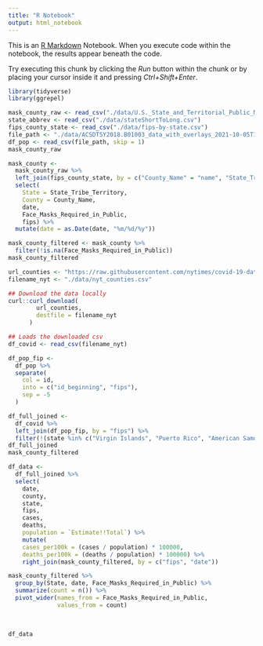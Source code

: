 ```yaml
---
title: "R Notebook"
output: html_notebook
---
```


This is an [R Markdown](http://rmarkdown.rstudio.com) Notebook. When you execute code within the notebook, the results appear beneath the code. 

Try executing this chunk by clicking the *Run* button within the chunk or by placing your cursor inside it and pressing *Ctrl+Shift+Enter*. 

```r
library(tidyverse)
library(ggrepel)
```

```r
mask_county_raw <- read_csv("./data/U.S._State_and_Territorial_Public_Mask_Mandates_From_April_10__2020_through_August_15__2021_by_County_by_Day.csv")
state_abbrev <- read_csv("./data/stateShortToLong.csv")
fips_county_state <- read_csv("./data/fips-by-state.csv")
file_path <- "./data/ACSDT5Y2018.B01003_data_with_overlays_2021-10-05T112340.csv"
df_pop <- read_csv(file_path, skip = 1)
mask_county_raw
```
```r
mask_county <-
  mask_county_raw %>% 
  left_join(fips_county_state, by = c("County_Name" = "name", "State_Tribe_Territory" = "state")) %>% 
  select(
    State = State_Tribe_Territory,
    County = County_Name,
    date,
    Face_Masks_Required_in_Public,
    fips) %>%
  mutate(date = as.Date(date, "%m/%d/%y"))

mask_county_filtered <- mask_county %>%
  filter(!is.na(Face_Masks_Required_in_Public))
mask_county_filtered

url_counties <- "https://raw.githubusercontent.com/nytimes/covid-19-data/master/us-counties.csv"
filename_nyt <- "./data/nyt_counties.csv"

## Download the data locally
curl::curl_download(
        url_counties,
        destfile = filename_nyt
      )

## Loads the downloaded csv
df_covid <- read_csv(filename_nyt)

df_pop_fip <- 
  df_pop %>%
  separate(
    col = id,
    into = c("id_beginning", "fips"),
    sep = -5
  )
```
``` r

df_full_joined <- 
  df_covid %>% 
  left_join(df_pop_fip, by = "fips") %>% 
  filter(!(state %in% c("Virgin Islands", "Puerto Rico", "American Samoa", "Guam", "Northern Mariana Islands"))) #%>%
df_full_joined
mask_county_filtered

df_data <-
  df_full_joined %>%
  select(
    date,
    county,
    state,
    fips,
    cases,
    deaths,
    population = `Estimate!!Total`) %>%
    mutate(
    cases_per100k = (cases / population) * 100000,
    deaths_per100k = (deaths / population) * 100000) %>%
    right_join(mask_county_filtered, by = c("fips", "date"))


```
```r
mask_county_filtered %>%
  group_by(State, date, Face_Masks_Required_in_Public) %>%
  summarize(count = n()) %>%
  pivot_wider(names_from = Face_Masks_Required_in_Public,
              values_from = count)
  
  
```

```r
df_data
```

